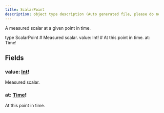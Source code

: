 ```yaml
---
title: ScalarPoint
description: object type description (Auto generated file, please do not modify)
---
```



A measured scalar at a given point in time.

<GQLCodeSnippet>
<GQLLine><GQLKeyword>type</GQLKeyword> ScalarPoint <GQLOpen /></GQLLine>
<GQLLine> </GQLLine>
	<GQLLine><GQLTab /><GQLComment># Measured scalar.</GQLComment></GQLLine>
	<GQLLine><GQLTab /><GQLName>value</GQLName>: <GQLLink href="/ecdn-api-scalars/Int">Int</GQLLink><GQLOperator>!</GQLOperator></GQLLine>
<GQLLine> </GQLLine>
	<GQLLine><GQLTab /><GQLComment># At this point in time.</GQLComment></GQLLine>
	<GQLLine><GQLTab /><GQLName>at</GQLName>: <GQLLink href="/ecdn-api-scalars/Time">Time</GQLLink><GQLOperator>!</GQLOperator></GQLLine>
<GQLLine> </GQLLine>
<GQLLine><GQLClose /></GQLLine>
</GQLCodeSnippet>


## Fields

### value: [Int](/ecdn-api-scalars/Int)!
Measured scalar.


### at: [Time](/ecdn-api-scalars/Time)!
At this point in time.


